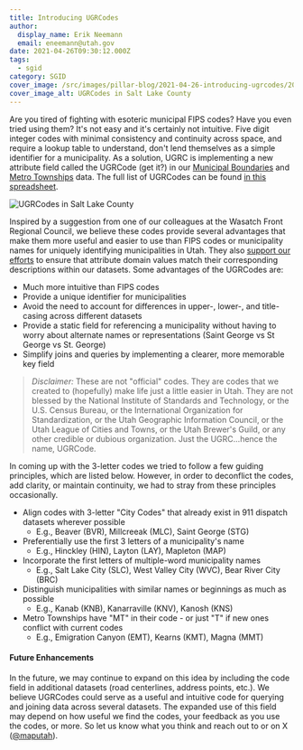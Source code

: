 ```yaml
---
title: Introducing UGRCodes
author:
  display_name: Erik Neemann
  email: eneemann@utah.gov
date: 2021-04-26T09:30:12.000Z
tags:
  - sgid
category: SGID
cover_image: /src/images/pillar-blog/2021-04-26-introducing-ugrcodes/20210422_ugrcodes.png
cover_image_alt: UGRCodes in Salt Lake County
---
```



Are you tired of fighting with esoteric municipal FIPS codes? Have you even tried using them? It's not easy and it's certainly not intuitive. Five digit integer codes with minimal consistency and continuity across space, and require a lookup table to understand, don't lend themselves as a simple identifier for a municipality. As a solution, UGRC is implementing a new attribute field called the UGRCode (get it?) in our [Municipal Boundaries](https://opendata.gis.utah.gov/datasets/utah-municipal-boundaries) and [Metro Townships](https://opendata.gis.utah.gov/datasets/utah-metro-townships) data. The full list of UGRCodes can be found [in this spreadsheet](https://docs.google.com/spreadsheets/d/19cwbXoewTynDDv_fJ3hGekD4VbLef5VxrnSJfRx8My8/edit#gid=2028111876).

![UGRCodes in Salt Lake County](../../images/pillar-blog/2021-04-26-introducing-ugrcodes/20210422_ugrcodes.png 'UGRCodes in Salt Lake County')

Inspired by a suggestion from one of our colleagues at the Wasatch Front Regional Council, we believe these codes provide several advantages that make them more useful and easier to use than FIPS codes or municipality names for uniquely identifying municipalities in Utah. They also [support our efforts](https://docs.google.com/document/d/12bdtmtv-ZVF9g-lFshbobx8DbKX9LfbL44HawLjFTVw/edit) to ensure that attribute domain values match their corresponding descriptions within our datasets. Some advantages of the UGRCodes are:

- Much more intuitive than FIPS codes
- Provide a unique identifier for municipalities
- Avoid the need to account for differences in upper-, lower-, and title-casing across different datasets
- Provide a static field for referencing a municipality without having to worry about alternate names or representations (Saint George vs St George vs St. George)
- Simplify joins and queries by implementing a clearer, more memorable key field

> _Disclaimer:_ These are not "official" codes. They are codes that we created to (hopefully) make life just a little easier in Utah. They are not blessed by the National Institute of Standards and Technology, or the U.S. Census Bureau, or the International Organization for Standardization, or the Utah Geographic Information Council, or the Utah League of Cities and Towns, or the Utah Brewer's Guild, or any other credible or dubious organization. Just the UGRC...hence the name, UGRCode.

In coming up with the 3-letter codes we tried to follow a few guiding principles, which are listed below. However, in order to deconflict the codes, add clarity, or maintain continuity, we had to stray from these principles occasionally.

- Align codes with 3-letter "City Codes" that already exist in 911 dispatch datasets wherever possible
  - E.g., Beaver (BVR), Millcreeak (MLC), Saint George (STG)
- Preferentially use the first 3 letters of a municipality's name
  - E.g., Hinckley (HIN), Layton (LAY), Mapleton (MAP)
- Incorporate the first letters of multiple-word municipality names
  - E.g., Salt Lake City (SLC), West Valley City (WVC), Bear River City (BRC)
- Distinguish municipalities with similar names or beginnings as much as possible
  - E.g., Kanab (KNB), Kanarraville (KNV), Kanosh (KNS)
- Metro Townships have "MT" in their code - or just "T" if new ones conflict with current codes
  - E.g., Emigration Canyon (EMT), Kearns (KMT), Magna (MMT)

#### Future Enhancements

In the future, we may continue to expand on this idea by including the code field in additional datasets (road centerlines, address points, etc.). We believe UGRCodes could serve as a useful and intuitive code for querying and joining data across several datasets. The expanded use of this field may depend on how useful we find the codes, your feedback as you use the codes, or more. So let us know what you think and reach out to <Contacts inline subject={frontmatter.title} contactKey='ugrc' /> or on X ([@maputah](https://twitter.com/maputah)).
